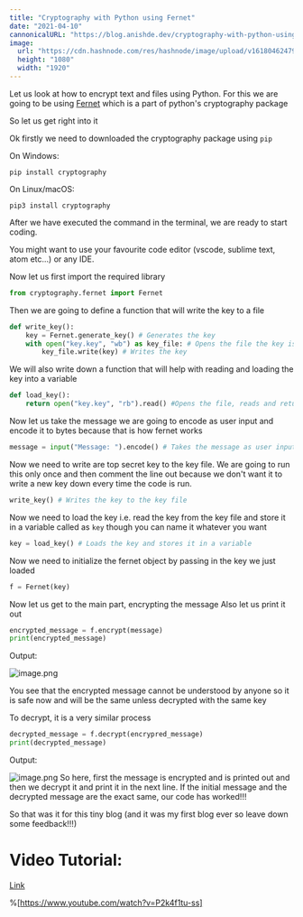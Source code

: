 ```yaml
---
title: "Cryptography with Python using Fernet"
date: "2021-04-10"
cannonicalURL: "https://blog.anishde.dev/cryptography-with-python-using-fernet"
image:
  url: "https://cdn.hashnode.com/res/hashnode/image/upload/v1618046247940%2FJiNf1vAbR.png"
  height: "1080"
  width: "1920"
---
```


Let us look at how to encrypt text and files using Python.
For this we are going to be using [Fernet](https://cryptography.io/en/latest/fernet.html) which is a part of python's cryptography package

So let us get right into it

Ok firstly we need to downloaded the cryptography package using `pip`

On Windows:

```
pip install cryptography
```

On Linux/macOS:

```
pip3 install cryptography
```

After we have executed the command in the terminal, we are ready to start coding.

You might want to use your favourite code editor (vscode, sublime text, atom etc...) or any IDE.

Now let us first import the required library

```python
from cryptography.fernet import Fernet
```

Then we are going to define a function that will write the key to a file

```python
def write_key():
    key = Fernet.generate_key() # Generates the key
    with open("key.key", "wb") as key_file: # Opens the file the key is to be written to
        key_file.write(key) # Writes the key
```

We will also write down a function that will help with reading and loading the key into a variable

```python
def load_key():
    return open("key.key", "rb").read() #Opens the file, reads and returns the key stored in the file
```

Now let us take the message we are going to encode as user input and encode it to bytes because that is how fernet works

```python
message = input("Message: ").encode() # Takes the message as user input and encodes it
```

Now we need to write are top secret key to the key file. We are going to run this only once and then comment the line out because we don't want it to write a new key down every time the code is run. 

```python
write_key() # Writes the key to the key file
```
Now we need to load the key i.e. read the key from the key file and store it in a variable called as `key` though you can name it whatever you want

```python
key = load_key() # Loads the key and stores it in a variable
```

Now we need to initialize the fernet object by passing in the key we just loaded

```python
f = Fernet(key)
```

Now let us get to the main part, encrypting the message
Also let us print it out

```python
encrypted_message = f.encrypt(message)
print(encrypted_message)
```

Output:

![image.png](https://cdn.hashnode.com/res/hashnode/image/upload/v1618045556166/NkVXFrg-7.png)

You see that the encrypted message cannot be understood by anyone so it is safe now and will be the same unless decrypted with the same key

To decrypt, it is a very similar process
```python
decrypted_message = f.decrypt(encrypred_message)
print(decrypted_message)
```

Output:

![image.png](https://cdn.hashnode.com/res/hashnode/image/upload/v1618045676137/GQuPm-UeO.png)
So here, first the message is encrypted and is printed out and then we decrypt it and print it in the next line. If the initial message and the decrypted message are the exact same, our code has worked!!!

So that was it for this tiny blog (and it was my first blog ever so leave down some feedback!!!)

# Video Tutorial:
[Link](https://youtu.be/P2k4f1tu-ss)

%[https://www.youtube.com/watch?v=P2k4f1tu-ss]

